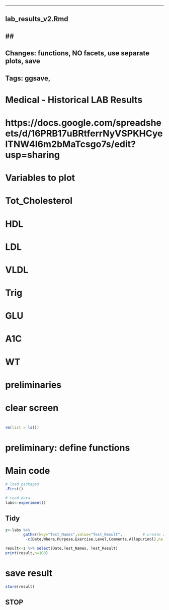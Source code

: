 ----

## lab_results_v2.Rmd
## 
----
## Changes:   functions, NO facets, use separate plots, save
## Tags:    ggsave,

# Medical - Historical LAB Results
# https://docs.google.com/spreadsheets/d/16PRB17uBRtferrNyVSPKHCyelTNW4I6m2bMaTcsgo7s/edit?usp=sharing

#######################
#  Variables to plot
#######################
# Tot_Cholesterol
# HDL
# LDL
# VLDL
# Trig
# GLU
# A1C
# WT

#######################
# preliminaries
# clear screen
#
```r
rm(list = ls())
```


# preliminary:  define functions




#




# Main code

```r
# load packages
.First()

# read data
labs<-experiment()

```

###################
## Tidy
###################

```r
z<-labs %>%
        gather(key="Test_Names",value="Test_Result",         # create 2 new columns, and
         -c(Date,Where,Purpose,Exercise.Level,Comments,Allopurinol),na.rm=TRUE)  # except for these columns, insert all the data

result<-z %>% select(Date,Test_Names, Test_Result)
print(result,n=100)
```

# save result
```r
store(result)
```
#####################
## STOP
#####################


